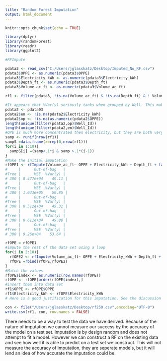 ---
title: "Random Forest Imputation"
output: html_document
---

```{r setup, include=FALSE}
knitr::opts_chunk$set(echo = TRUE)
```

```{r}
library(dplyr)
library(randomForest)
library(readr)
library(ggplot2)
```

```{r}
#RFImpute

pdata3 <- read_csv("C:/Users/jglasskatz/Desktop/Imputed_No_RF.csv")
pdata3$OPPE <- as.numeric(pdata3$OPPE)
pdata3$Electricity_kWh <- as.numeric(pdata3$Electricity_kWh)
pdata3$Depth_ft <- as.numeric(pdata3$Depth_ft)
pdata3$Volume_ac_ft <- as.numeric(pdata3$Volume_ac_ft)

rf1 <- filter(pdata3, !is.na(Volume_ac_ft) & !is.na(Depth_ft) & ! Volume_ac_ft==0)

#It appears that %Var(y) seriously tanks when grouped by Well. This makes sense because OPE and Energy are concentrated for some wells
pdata2 <- pdata03
pdata2$en <- !is.na(pdata2$Electricity_kWh)
pdata2$op <- !is.na(as.numeric(pdata2$OPPE))
length(unique(filter(pdata2,op)$Well_Id))
length(unique(filter(pdata2,en)$Well_Id))
#OPE is much more concentrated then electricity, but they are both very concentrated. I think back track and don't use the grouped sample
samp <- runif(nrow(rf1))
sampS =data.frame(x=rep(0,nrow(rf1)))
for(i in 1:10){
  sampS[i] =(samp<.1*i & samp >.1*(i-1))
}
#Make the initial imputation
rfOPE1 <- rfImpute(Volume_ac_ft~ OPPE + Electricity_kWh + Depth_ft + factor(Month) + factor(Agency), data = rf1, iter=5, ntree=250, subset = sampS[,1])
#     |      Out-of-bag   |
#Tree |      MSE  %Var(y) |
# 300 | 8.477e+04    49.11 |
#     |      Out-of-bag   |
#Tree |      MSE  %Var(y) |
# 300 | 1.033e+05    59.85 |
#     |      Out-of-bag   |
#Tree |      MSE  %Var(y) |
# 300 | 8.512e+04    49.31 |
#     |      Out-of-bag   |
#Tree |      MSE  %Var(y) |
# 300 | 8.611e+04    49.88 |
#     |      Out-of-bag   |
#Tree |      MSE  %Var(y) |
# 300 | 9.26e+04    53.64 |

rfOPE = rfOPE1
#impute the rest of the data set using a loop 
for(i in 2:10){
  rfOPE2 <- rfImpute(Volume_ac_ft~ OPPE + Electricity_kWh + Depth_ft + factor(Month) + factor(Agency), data = rf1, iter=5, ntree=250, subset = sampS[,i])
  rfOPE =rbind(rfOPE,rfOPE2) 
}
#Match the values 
rfOPE$index <- as.numeric(row.names(rfOPE))
rfOPE <- rfOPE[order(rfOPE$index),]
#insert them into data set
rf1$OPPE <- rfOPE$OPPE
rf1$Electricity_kWh <- rfOPE$Electricity_kWh
# Here is a good justification for this imputation. See the discussion section. Stresses the nonlinearities captured by random forest imputation as well as the lack of bias introduction. https://www.ncbi.nlm.nih.gov/pmc/articles/PMC3939843/

con <- file("/Users/jglasskatz/Desktop/rf250.csv",encoding="UTF-8")
write.csv(rf1, con, row.names = FALSE)

```

There needs to be a way to test the data we have derived. Because of the nature of imputation we cannot measure our success by the accuracy of the model on a test set. Imputation is by design random and does not attempt to fit a model. However we can construct a RF on the existing data and see how well it is able to predict on a test set we construct. This will not measure the accuracy of imputation, they are seperate models, but it will lend an idea of how accurate the imputation could be. 

```{r}




```





